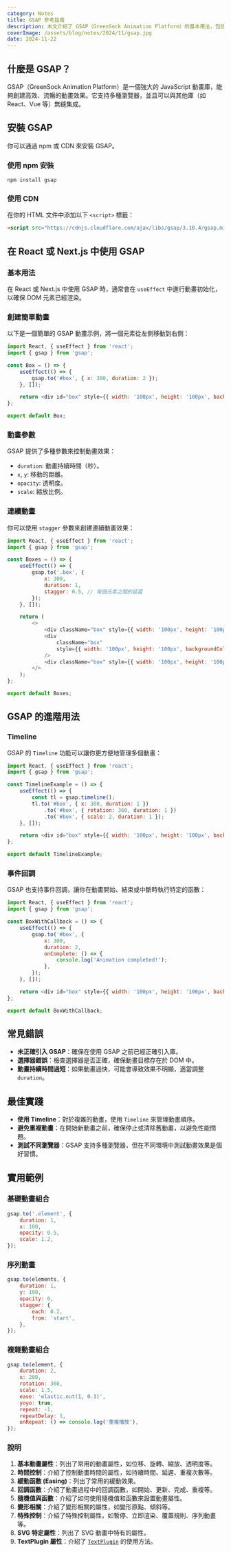 ```yaml
---
category: Notes
title: GSAP 參考指南
description: 本文介紹了 GSAP（GreenSock Animation Platform）的基本用法，包括安裝、常見動畫示例和最佳實踐，幫助開發者輕鬆使用 GSAP 創建流暢的動畫效果。
coverImage: /assets/blog/notes/2024/11/gsap.jpg
date: 2024-11-22
---
```


## 什麼是 GSAP？

GSAP（GreenSock Animation Platform）是一個強大的 JavaScript 動畫庫，能夠創建高效、流暢的動畫效果。它支持多種瀏覽器，並且可以與其他庫（如 React、Vue 等）無縫集成。

## 安裝 GSAP

你可以通過 npm 或 CDN 來安裝 GSAP。

### 使用 npm 安裝

```
npm install gsap
```

### 使用 CDN

在你的 HTML 文件中添加以下 `<script>` 標籤：

```html
<script src="https://cdnjs.cloudflare.com/ajax/libs/gsap/3.10.4/gsap.min.js"></script>
```

## 在 React 或 Next.js 中使用 GSAP

### 基本用法

在 React 或 Next.js 中使用 GSAP 時，通常會在 `useEffect` 中進行動畫初始化，以確保 DOM 元素已經渲染。

### 創建簡單動畫

以下是一個簡單的 GSAP 動畫示例，將一個元素從左側移動到右側：

```javascript
import React, { useEffect } from 'react';
import { gsap } from 'gsap';

const Box = () => {
    useEffect(() => {
        gsap.to('#box', { x: 300, duration: 2 });
    }, []);

    return <div id="box" style={{ width: '100px', height: '100px', backgroundColor: 'red' }} />;
};

export default Box;
```

### 動畫參數

GSAP 提供了多種參數來控制動畫效果：

-   `duration`: 動畫持續時間（秒）。
-   `x`, `y`: 移動的距離。
-   `opacity`: 透明度。
-   `scale`: 縮放比例。

### 連續動畫

你可以使用 `stagger` 參數來創建連續動畫效果：

```javascript
import React, { useEffect } from 'react';
import { gsap } from 'gsap';

const Boxes = () => {
    useEffect(() => {
        gsap.to('.box', {
            x: 300,
            duration: 1,
            stagger: 0.5, // 每個元素之間的延遲
        });
    }, []);

    return (
        <>
            <div className="box" style={{ width: '100px', height: '100px', backgroundColor: 'red', margin: '10px' }} />
            <div
                className="box"
                style={{ width: '100px', height: '100px', backgroundColor: 'green', margin: '10px' }}
            />
            <div className="box" style={{ width: '100px', height: '100px', backgroundColor: 'blue', margin: '10px' }} />
        </>
    );
};

export default Boxes;
```

## GSAP 的進階用法

### Timeline

GSAP 的 `Timeline` 功能可以讓你更方便地管理多個動畫：

```javascript
import React, { useEffect } from 'react';
import { gsap } from 'gsap';

const TimelineExample = () => {
    useEffect(() => {
        const tl = gsap.timeline();
        tl.to('#box', { x: 300, duration: 1 })
            .to('#box', { rotation: 360, duration: 1 })
            .to('#box', { scale: 2, duration: 1 });
    }, []);

    return <div id="box" style={{ width: '100px', height: '100px', backgroundColor: 'red' }} />;
};

export default TimelineExample;
```

### 事件回調

GSAP 也支持事件回調，讓你在動畫開始、結束或中斷時執行特定的函數：

```javascript
import React, { useEffect } from 'react';
import { gsap } from 'gsap';

const BoxWithCallback = () => {
    useEffect(() => {
        gsap.to('#box', {
            x: 300,
            duration: 2,
            onComplete: () => {
                console.log('Animation completed!');
            },
        });
    }, []);

    return <div id="box" style={{ width: '100px', height: '100px', backgroundColor: 'red' }} />;
};

export default BoxWithCallback;
```

## 常見錯誤

-   **未正確引入 GSAP**：確保在使用 GSAP 之前已經正確引入庫。
-   **選擇器錯誤**：檢查選擇器是否正確，確保動畫目標存在於 DOM 中。
-   **動畫持續時間過短**：如果動畫過快，可能會導致效果不明顯，適當調整 `duration`。

## 最佳實踐

-   **使用 Timeline**：對於複雜的動畫，使用 `Timeline` 來管理動畫順序。
-   **避免重複動畫**：在開始新動畫之前，確保停止或清除舊動畫，以避免性能問題。
-   **測試不同瀏覽器**：GSAP 支持多種瀏覽器，但在不同環境中測試動畫效果是個好習慣。

## 實用範例

### 基礎動畫組合

```javascript
gsap.to('.element', {
    duration: 1,
    x: 100,
    opacity: 0.5,
    scale: 1.2,
});
```

### 序列動畫

```javascript
gsap.to(elements, {
    duration: 1,
    y: 100,
    opacity: 0,
    stagger: {
        each: 0.2,
        from: 'start',
    },
});
```

### 複雜動畫組合

```javascript
gsap.to(element, {
    duration: 2,
    x: 200,
    rotation: 360,
    scale: 1.5,
    ease: 'elastic.out(1, 0.3)',
    yoyo: true,
    repeat: -1,
    repeatDelay: 1,
    onRepeat: () => console.log('重複播放'),
});
```

### 說明

1. **基本動畫屬性**：列出了常用的動畫屬性，如位移、旋轉、縮放、透明度等。
2. **時間控制**：介紹了控制動畫時間的屬性，如持續時間、延遲、重複次數等。
3. **緩動函數 (Easing)**：列出了常用的緩動效果。
4. **回調函數**：介紹了動畫過程中的回調函數，如開始、更新、完成、重複等。
5. **隨機值與函數**：介紹了如何使用隨機值和函數來設置動畫屬性。
6. **變形相關**：介紹了變形相關的屬性，如變形原點、傾斜等。
7. **特殊控制**：介紹了特殊控制屬性，如暫停、立即渲染、覆蓋規則、序列動畫等。
8. **SVG 特定屬性**：列出了 SVG 動畫中特有的屬性。
9. **TextPlugin 屬性**：介紹了 [`TextPlugin`](command:_github.copilot.openSymbolFromReferences?%5B%22%22%2C%5B%7B%22uri%22%3A%7B%22scheme%22%3A%22file%22%2C%22authority%22%3A%22%22%2C%22path%22%3A%22%2FUsers%2Fgarylin%2FDesktop%2FGitHub%2Fblog-starter-app%2Fdocs%2Fgsap-reference.md%22%2C%22query%22%3A%22%22%2C%22fragment%22%3A%22%22%7D%2C%22pos%22%3A%7B%22line%22%3A0%2C%22character%22%3A8%7D%7D%5D%2C%221ef9ccc6-5afa-4d07-9915-e1aa8a7fba04%22%5D 'Go to definition') 的使用方法。
